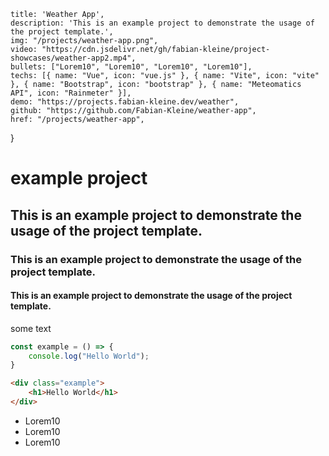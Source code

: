     title: 'Weather App',
    description: 'This is an example project to demonstrate the usage of the project template.',
    img: "/projects/weather-app.png",
    video: "https://cdn.jsdelivr.net/gh/fabian-kleine/project-showcases/weather-app2.mp4",
    bullets: ["Lorem10", "Lorem10", "Lorem10", "Lorem10"],
    techs: [{ name: "Vue", icon: "vue.js" }, { name: "Vite", icon: "vite" }, { name: "Bootstrap", icon: "bootstrap" }, { name: "Meteomatics API", icon: "Rainmeter" }],
    demo: "https://projects.fabian-kleine.dev/weather",
    github: "https://github.com/Fabian-Kleine/weather-app",
    href: "/projects/weather-app",
}

# example project
## This is an example project to demonstrate the usage of the project template.
### This is an example project to demonstrate the usage of the project template.
#### This is an example project to demonstrate the usage of the project template.

some text

```javascript
const example = () => {
    console.log("Hello World");
}
```
```html
<div class="example">
    <h1>Hello World</h1>
</div>
```

- Lorem10
- Lorem10
- Lorem10

